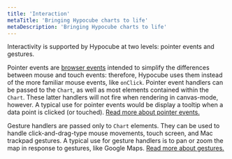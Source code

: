 ```yaml
---
title: 'Interaction'
metaTitle: 'Bringing Hypocube charts to life'
metaDescription: 'Bringing Hypocube charts to life'
---
```


Interactivity is supported by Hypocube at two levels: pointer events and gestures.

Pointer events are [browser events](https://developer.mozilla.org/en-US/docs/Web/API/Pointer_events) intended to simplify the differences between mouse and touch events: therefore, Hypocube uses them instead of the more familiar mouse events, like `onClick`. Pointer event handlers can be passed to the `Chart`, as well as most elements contained within the `Chart`. These latter handlers will not fire when rendering in canvas-mode, however. A typical use for pointer events would be display a tooltip when a data point is clicked (or touched). [Read more about pointer events.](/interaction/1-pointer-events)

Gesture handlers are passed only to `Chart` elements. They can be used to handle click-and-drag-type mouse movements, touch screen, and Mac trackpad gestures. A typical use for gesture handlers is to pan or zoom the map in response to gestures, like Google Maps. [Read more about gestures.](/interaction/4-handling-gestures/)
